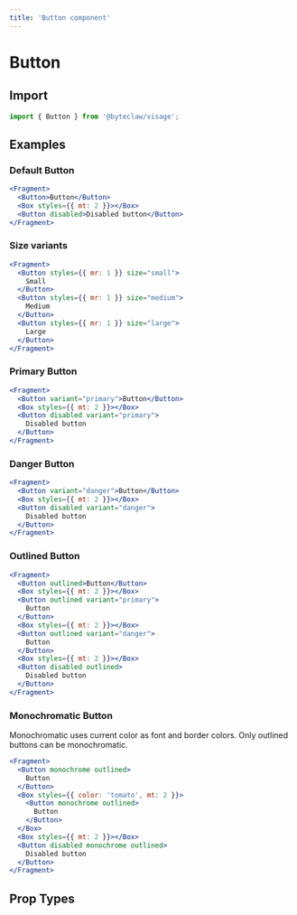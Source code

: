 ```yaml
---
title: 'Button component'
---
```


# Button

## Import

```js transpile=false
import { Button } from '@byteclaw/visage';
```

## Examples

### Default Button

```jsx live=true
<Fragment>
  <Button>Button</Button>
  <Box styles={{ mt: 2 }}></Box>
  <Button disabled>Disabled button</Button>
</Fragment>
```

### Size variants

```jsx live=true
<Fragment>
  <Button styles={{ mr: 1 }} size="small">
    Small
  </Button>
  <Button styles={{ mr: 1 }} size="medium">
    Medium
  </Button>
  <Button styles={{ mr: 1 }} size="large">
    Large
  </Button>
</Fragment>
```

### Primary Button

```jsx live=true
<Fragment>
  <Button variant="primary">Button</Button>
  <Box styles={{ mt: 2 }}></Box>
  <Button disabled variant="primary">
    Disabled button
  </Button>
</Fragment>
```

### Danger Button

```jsx live=true
<Fragment>
  <Button variant="danger">Button</Button>
  <Box styles={{ mt: 2 }}></Box>
  <Button disabled variant="danger">
    Disabled button
  </Button>
</Fragment>
```

### Outlined Button

```jsx live=true
<Fragment>
  <Button outlined>Button</Button>
  <Box styles={{ mt: 2 }}></Box>
  <Button outlined variant="primary">
    Button
  </Button>
  <Box styles={{ mt: 2 }}></Box>
  <Button outlined variant="danger">
    Button
  </Button>
  <Box styles={{ mt: 2 }}></Box>
  <Button disabled outlined>
    Disabled button
  </Button>
</Fragment>
```

### Monochromatic Button

Monochromatic uses current color as font and border colors. Only outlined buttons can be monochromatic.

```jsx live=true
<Fragment>
  <Button monochrome outlined>
    Button
  </Button>
  <Box styles={{ color: 'tomato', mt: 2 }}>
    <Button monochrome outlined>
      Button
    </Button>
  </Box>
  <Box styles={{ mt: 2 }}></Box>
  <Button disabled monochrome outlined>
    Disabled button
  </Button>
</Fragment>
```

## Prop Types

<PropTypes component="Button" />
